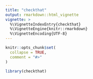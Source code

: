 ```yaml
---
title: "checkthat"
output: rmarkdown::html_vignette
vignette: >
  %\VignetteIndexEntry{checkthat}
  %\VignetteEngine{knitr::rmarkdown}
  %\VignetteEncoding{UTF-8}
---
```


```r
knitr::opts_chunk$set(
  collapse = TRUE,
  comment = "#>"
)
```

```r
library(checkthat)
```
